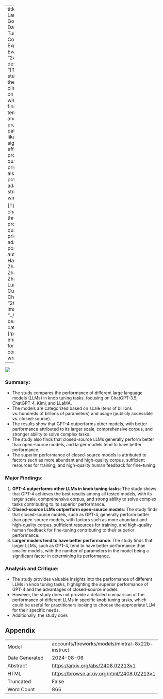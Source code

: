 
---
title: "Is Large Language Model Good at Database Knob Tuning? A Comprehensive Experimental Evaluation"
id: "2408.02213v1"
description: "[TEXT] This study examines the impact of climate change on the global wine industry. It finds that rising temperatures and changing precipitation patterns are likely to have significant effects on wine production, quality, and prices. The study also discusses potential adaptation strategies for the wine industry.

[TL;DR] Climate change threatens wine production, quality, and prices, but adaptation is possible."
author: Yiyan Li, Haoyang Li, Zhao Pu, Jing Zhang, Xinyi Zhang, Tao Ji, Luming Sun, Cuiping Li, Hong Chen
date: "2024-08-05"
image: "../../../bayesian-beagle.png"
categories: ['prompt-engineering']
format:
  html:
    code-overflow: wrap
---

![](../../../bayesian-beagle.png)

### Summary:
- The study compares the performance of different large language models (LLMs) in knob tuning tasks, focusing on ChatGPT-3.5, ChatGPT-4, Kimi, and LLaMA.
- The models are categorized based on scale (tens of billions vs. hundreds of billions of parameters) and usage (publicly accessible vs. closed-source).
- The results show that GPT-4 outperforms other models, with better performance attributed to its larger scale, comprehensive corpus, and stronger ability to solve complex tasks.
- The study also finds that closed-source LLMs generally perform better than open-source models, and larger models tend to have better performance.
- The superior performance of closed-source models is attributed to factors such as more abundant and high-quality corpus, sufficient resources for training, and high-quality human feedback for fine-tuning.

### Major Findings:
1. **GPT-4 outperforms other LLMs in knob tuning tasks**: The study shows that GPT-4 achieves the best results among all tested models, with its larger scale, comprehensive corpus, and strong ability to solve complex tasks contributing to its superior performance.
2. **Closed-source LLMs outperform open-source models**: The study finds that closed-source models, such as GPT-4, generally perform better than open-source models, with factors such as more abundant and high-quality corpus, sufficient resources for training, and high-quality human feedback for fine-tuning contributing to their superior performance.
3. **Larger models tend to have better performance**: The study finds that larger LLMs, such as GPT-4, tend to have better performance than smaller models, with the number of parameters in the model being a significant factor in determining its performance.

### Analysis and Critique:
- The study provides valuable insights into the performance of different LLMs in knob tuning tasks, highlighting the superior performance of GPT-4 and the advantages of closed-source models.
- However, the study does not provide a detailed comparison of the performance of different LLMs in specific knob tuning tasks, which could be useful for practitioners looking to choose the appropriate LLM for their specific needs.
- Additionally, the study does

## Appendix

|          |          |
|----------|----------|
| Model     | accounts/fireworks/models/mixtral-8x22b-instruct       |
| Date Generated     | 2024-08-06       |
| Abstract | [https://arxiv.org/abs/2408.02213v1](https://arxiv.org/abs/2408.02213v1)        |
| HTML     | [https://browse.arxiv.org/html/2408.02213v1](https://browse.arxiv.org/html/2408.02213v1)       |
| Truncated       | False       |
| Word Count       | 866       |
